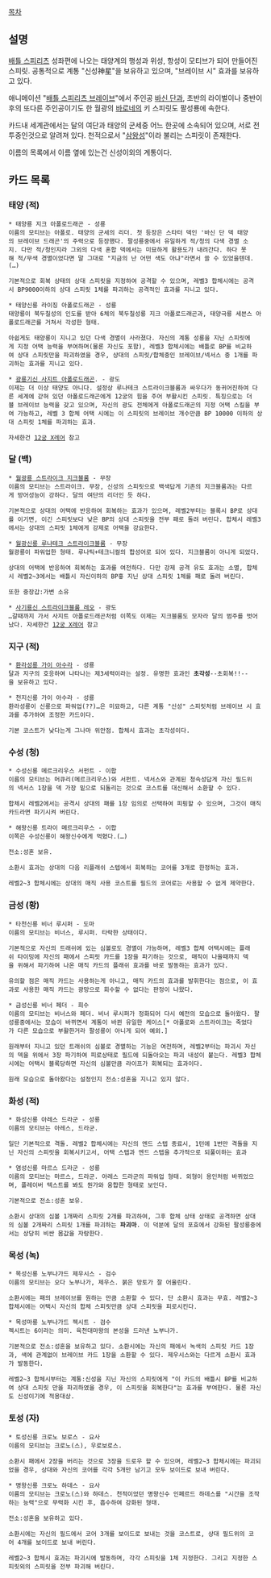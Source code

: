 [[목차]]

== 설명 ==
[[배틀 스피리츠]] 성좌편에 나오는 태양계의 행성과 위성, 항성이 모티브가 되어 만들어진 스피릿. 공통적으로 계통 "신성神星"을 보유하고 있으며, "브레이브 시" 효과를 보유하고 있다.

애니메이션 "[[배틀 스피리츠 브레이브]]"에서 주인공 [[바신 단]]과, 초반의 라이벌이나 중반이후의 또다른 주인공이기도 한 월광의 [[바로네]]의 키 스피릿도 팔성룡에 속한다. 

카드내 세계관에서는 달의 여단과 태양의 군세중 어느 한곳에 소속되어 있으며, 서로 전투중인것으로 알려져 있다. 천적으로서 "[[삼왕성]]"이라 불리는 스피릿이 존재한다.

이름의 목록에서 이름 옆에 있는건 신성이외의 계통이다.

== 카드 목록 ==
=== 태양 (적) ===
 * 태양룡 지크 아폴로드래곤 - 성룡
 이름의 모티브는 아폴로. 태양의 군세의 리더. 첫 등장은 스타터 덱인 '바신 단 덱 태양의 브레이브 드래곤'의 주력으로 등장했다. 팔성룡중에서 유일하게 적/청의 다색 경멸 소지. 다만 적/청인지라 그외의 다색 혼합 덱에서는 미묘하게 활용도가 내려간다. 하다 못해 적/무색 경멸이었다면 말 그대로 "지금의 난 어떤 색도 아냐"라면서 쓸 수 있었을텐데.(…)

 기본적으로 회복 상태의 상대 스피릿을 지정하여 공격할 수 있으며, 레벨3 합체시에는 공격시 BP9000이하의 상대 스피릿 1체를 파괴하는 공격적인 효과를 지니고 있다.

 * 태양신룡 라이징 아폴로드래곤 - 성룡
 태양룡이 북두칠성의 인도를 받아 6체의 북두칠성룡 지크 아폴로드래곤과, 태양극룡 세븐스 아폴로드래곤를 거쳐서 각성한 형태.

 아쉽게도 태양룡이 지니고 있던 다색 경멸이 사라졌다. 자신의 계통 성룡을 지닌 스피릿에게 지정 어택 능력을 부여하며(물론 자신도 포함), 레벨3 합체시에는 배틀로 BP를 비교하여 상대 스피릿만을 파괴하였을 경우, 상대의 스피릿/합체중인 브레이브/넥서스 중 1개를 파괴하는 효과를 지니고 있다.

 * [[광룡기신 사지트 아폴로드래곤]]. - 광도
 이제는 더 이상 태양도 아니다. 설정상 루나테크 스트라이크블룸과 싸우다가 동귀어진하여 다른 세계에 갇혀 있던 아폴로드래곤에게 12궁의 힘을 주어 부활시킨 스피릿. 특징으로는 더블 브레이브 능력을 갖고 있으며, 자신의 광도 전체에게 아폴로드래곤의 지정 어택 스킬을 부여 가능하고, 레벨 3 합체 어택 시에는 이 스피릿의 브레이브 개수만큼 BP 10000 이하의 상대 스피릿 1체를 파괴하는 효과.

 자세한건 [[12궁 X레어]] 참고

=== 달 (백) ===
 * [[월광룡 스트라이크 지크블룸]] - 무장
 이름의 모티브는 스트라이크. 무장, 신성의 스피릿으로 백색답게 기존의 지크블룸과는 다르게 방어성능이 강하다. 달의 여단의 리더인 듯 하다.

 기본적으로 상대의 어택에 반응하여 회복하는 효과가 있으며, 레벨2부터는 블록시 BP로 상대를 이기면, 이긴 스피릿보다 낮은 BP의 상대 스피릿을 전부 패로 돌려 버린다. 합체시 레벨3에서는 상대의 스피릿 1체에게 강제로 어택을 강요한다.

 * [[월광신룡 루나테크 스트라이크블룸]] - 무장
 월광룡이 파워업한 형태. 루나틱+테크니컬의 합성어로 되어 있다. 지크블룸이 아니게 되었다.

 상대의 어택에 반응하여 회복하는 효과를 여전하다. 다만 강제 공격 유도 효과는 소멸, 합체시 레벨2~3에서는 배틀시 자신이하의 BP흫 지닌 상대 스피릿 1체를 패로 돌려 버린다.

 또한 중장갑:가변 소유

 * [[사기룡신 스트라이크블룸 레오]] - 광도
 …갈때까지 가서 사지트 아폴로드래곤처럼 이쪽도 이제는 지크블룸도 모자라 달의 범주를 벗어났다. 자세한건 [[12궁 X레어]] 참고

=== 지구 (적) ===
 * [[환라성룡 가이 아수라]] - 성룡
 달과 지구의 호응하여 나타나는 제3세력이라는 설정. 유명한 효과인 '''초각성'''--초회복!!--을 보유하고 있다.

 * 천지신룡 가이 아수라 - 성룡
 환라성룡이 신룡으로 파워업(??)…은 미묘하고, 다른 계통 "신성" 스피릿처럼 브레이브 시 효과를 추가하여 조정한 카드이다.

 기본 코스트가 낮다는게 그나마 위안점. 합체시 효과는 초각성이다.

=== 수성 (청) ===
 * 수성신룡 메르크리우스 서펀트 - 이합
 이름의 모티브는 머큐리(메르크리우스)와 서펀트. 넥서스와 관계된 청속성답게 자신 필드위의 넥서스 1장을 덱 가장 밑으로 되돌리는 것으로 코스트를 대신해서 소환할 수 있다. 

 합체시 레벨2에서는 공격시 상대의 패를 1장 임의로 선택하여 피핑할 수 있으며, 그것이 매직카드라면 파기시켜 버린다.

 * 해왕신룡 트라이 메르크리우스 - 이합
 이쪽은 수성신룡이 해왕신수에게 먹혔다.(…)

 전소:성혼 보유.

 소환시 효과는 상대의 다음 리플래쉬 스텝에서 회복하는 코어를 3개로 한정하는 효과.

 레벨2~3 합체시에는 상대의 매직 사용 코스트를 필드의 코어로는 사용할 수 없게 제약한다.

=== 금성 (황) ===
 * 타천신룡 비너 루시퍼 - 도마
 이름의 모티브는 비너스, 루시퍼. 타락한 상태이다.

 기본적으로 자신의 트래쉬에 있는 심볼로도 경멸이 가능하며, 레벨3 합체 어택시에는 플래쉬 타이밍에 자신의 패에서 스피릿 카드를 1장을 파기하는 것으로, 매직이 나올때까지 덱을 위해서 파기하여 나온 매직 카드의 플래쉬 효과를 바로 발동하는 효과가 있다.

 유의할 점은 매직 카드는 사용하는게 아니고, 매직 카드의 효과를 발휘한다는 점으로, 이 효과로 사용한 매직 카드는 광망으로 회수할 수 없다는 판정이 나왔다.

 * 금성신룡 비너 페더 - 희수
 이름의 모티브는 비너스와 페더. 비너 루시퍼가 정화되어 다시 예전의 모습으로 돌아왔다. 팔성룡중에서는 모습이 바뀌면서 계통이 바뀐 유일한 케이스[* 아폴로와 스트라이크는 죽었다가 다른 모습으로 부활한거라 팔성룡이 아니게 되어 예외.]

 원래부터 지니고 있던 트래쉬의 심볼로 경멸하는 기능은 여전하며, 레벨2부터는 파괴시 자신의 덱을 위에서 3장 파기하여 피로상태로 필드에 되돌아오는 파괴 내성이 붙는다. 레벨3 합체시에는 어택시 블록당하면 자신의 심볼만큼 라이프가 회복되는 효과이다.

 원래 모습으로 돌아왔다는 설정인지 전소:성혼을 지니고 있지 않다.

=== 화성 (적) ===
 * 화성신룡 아레스 드라군 - 성룡
 이름의 모티브는 아레스, 드라군.

 일단 기본적으로 격돌. 레벨2 합체시에는 자신의 엔드 스텝 종료시, 1턴에 1번만 격돌을 지닌 자신의 스피릿을 회복시키고서, 어택 스텝과 엔드 스텝을 추가적으로 되풀이하는 효과

 * 염성신룡 마르스 드라군 - 성룡
 이름의 모티브는 마르스, 드라군. 아레스 드라군의 파워업 형태. 외형이 용인처럼 바뀌었으며, 플레이버 텍스트를 봐도 뭔가와 융합한 형태로 보인다.

 기본적으로 전소:성혼 보유.

 소환시 상대의 심볼 1개짜리 스피릿 2개를 파괴하여, 그후 합체 상태 상태로 공격하면 상대의 심볼 2개짜리 스피릿 1개를 파괴하는 '''파괴마'''. 이 덕분에 달의 포효에서 강화된 팔성룡중에서는 상당히 비싼 몸값을 자랑한다.

=== 목성 (녹) ===
 * 목성신룡 노부나가드 제우시스 - 검수
 이름의 모티브는 오다 노부나가, 제우스. 붉은 망토가 잘 어울린다.

 소환시에는 패의 브레이브를 원하는 만큼 소환할 수 있다. 단 소환시 효과는 무효. 레벨2~3합체시에는 어택시 자신의 합체 스피릿만큼 상대 스피릿을 피로시킨다.

 * 목성마룡 노부나가드 젝시트 - 검수
 젝시트는 6이라는 의미. 육천대마왕의 본성을 드러낸 노부나가.

 기본적으로 전소:성혼을 보유하고 있다. 소환시에는 자신의 패에서 녹색의 스피릿 카드 1장과, 색에 관계없이 브레이브 카드 1장을 소환할 수 있다. 제우시스와는 다르게 소환시 효과가 발동한다.

 레벨2~3 합체시부터는 계통:신성을 지닌 자신의 스피릿에게 "이 카드의 배틀시 BP를 비교하여 상대 스피릿 만을 파괴하였을 경우, 이 스피릿을 회복한다"는 효과를 부여한다. 물론 자신도 신성이기에 적용대상.

=== 토성 (자) ===
 * 토성신룡 크로노 보로스 - 요사
 이름의 모티브는 크로노(스), 우로보로스.

 소환시 패에서 2장을 버리는 것으로 3장을 드로우 할 수 있으며, 레벨2~3 합체시에는 파괴되었을 경우, 상대와 자신의 코어를 각각 5개만 남기고 모두 보이드로 보내 버린다.

 * 명왕신룡 크로노 하데스 - 요사
 이름의 모티브는 크로노(스)와 하데스. 천적이었던 명왕신수 인페르드 하데스를 "시간을 조작하는 능력"으로 무력화 시킨 후, 흡수하여 강화된 형태.

 전소:성혼을 보유하고 있다.

 소환시에는 자신의 필드에서 코어 3개를 보이드로 보내는 것을 코스트로, 상대 필드위의 코어 4개를 보이드로 보내 버린다.

 레벨2~3 합체시 효과는 파괴시에 발동하며, 각각 스피릿을 1체 지정한다. 그리고 지정한 스피릿외의 스피릿을 전부 파괴해 버린다.
